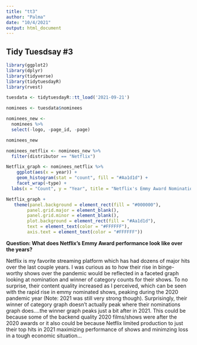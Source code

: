 ```yaml
---
title: "tt3"
author: "Palma"
date: "10/4/2021"
output: html_document
---
```


## Tidy Tuesdsay #3


```r
library(ggplot2)
library(dplyr)
library(tidyverse)
library(tidytuesdayR)
library(rvest)
```

```r
tuesdata <- tidytuesdayR::tt_load('2021-09-21')

nominees <- tuesdata$nominees
```


```r
nominees_new <- 
  nominees %>%
  select(-logo, -page_id, -page)
```

```r
nominees_new
```
```r
nominees_netflix <- nominees_new %>%
  filter(distributor == "Netflix")
```




```r
Netflix_graph <- nominees_netflix %>%
    ggplot(aes(x = year)) +
    geom_histogram(stat = "count", fill = "#Aa1d1d") +
    facet_wrap(~type) +
  labs(x = "Count", y = "Year", title = "Netflix's Emmy Award Nominations Compared with Wins Over the Years", subtitle = "by Anthony Palma") 
```

```r
Netflix_graph +
   theme(panel.background = element_rect(fill = "#000000"), 
        panel.grid.major = element_blank(), 
        panel.grid.minor = element_blank(), 
        plot.background = element_rect(fill = "#Aa1d1d"), 
        text = element_text(color = "#FFFFFF"), 
        axis.text = element_text(color = "#FFFFFF"))
```

**Question:  What does Netflix's Emmy Award performance look like over the years?**

Netflix is my favorite streaming platform which has had dozens of major hits over the last couple years.  I was curious as to how their rise in binge-worthy shows over the pandemic would be reflected in a faceted graph looking at nomination and winner of category counts for their shows. To no surprise, their content quality increased as I perceived, which can be seen with the rapid rise in emmy nominated shows, peaking during the 2020 pandemic year (Note: 2021 was still very strong though).  Surprisingly, their winner of category graph doesn't actually peak where their nominations graph does....the winner graph peaks just a bit after in 2021.  This could be because some of the backend quality 2020 films/shows were after the 2020 awards or it also could be because Netflix limited production to just their top hits in 2021 maximizing performance of shows and minimzing loss in a tough economic situation...
